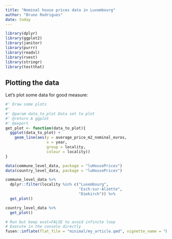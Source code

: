 ```yaml
---
title: "Nominal house prices data in Luxembourg"
author: "Bruno Rodrigues"
date: today
---
```


```r
library(dplyr)
library(ggplot2)
library(janitor)
library(purrr)
library(readxl)
library(rvest)
library(stringr)
library(testthat)
```

## Plotting the data

Let’s plot some data for good measure:

```r
#' Draw some plots
#'
#' @param data_to_plot Data set to plot
#' @return A ggplot
#' @export
get_plot <- function(data_to_plot){
  ggplot(data_to_plot) +
    geom_line(aes(y = average_price_m2_nominal_euros,
                  x = year,
                  group = locality,
                  colour = locality))
}

```

```r
data(commune_level_data, package = "luHousePrices")
data(country_level_data, package = "luHousePrices")
```

```r
commune_level_data %>%
  dplyr::filter(locality %in% c("Luxembourg",
                                "Esch-sur-Alzette",
                                "Diekirch")) %>%
  get_plot()

country_level_data %>%
  get_plot()
```

```r
# Run but keep eval=FALSE to avoid infinite loop
# Execute in the console directly
fusen::inflate(flat_file = "minimal/my_article.qmd", vignette_name = "Data cleaning", overwrite = T)
```
